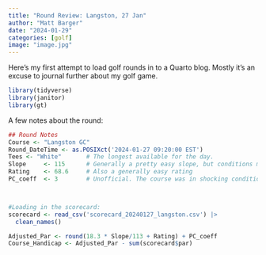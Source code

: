 ```yaml
---
title: "Round Review: Langston, 27 Jan"
author: "Matt Barger"
date: "2024-01-29"
categories: [golf]
image: "image.jpg"
---
```


Here's my first attempt to load golf rounds in to a Quarto blog. Mostly it's an excuse to journal further about my golf game.

```r
library(tidyverse)
library(janitor)
library(gt)
```

A few notes about the round:

```r
## Round Notes
Course <- "Langston GC"
Round_DateTime <- as.POSIXct('2024-01-27 09:20:00 EST')
Tees <- "White"       # The longest available for the day.
Slope     <- 115      # Generally a pretty easy slope, but conditions made it play worse
Rating    <- 68.6     # Also a generally easy rating
PC_coeff  <- 3        # Unofficial. The course was in shocking condition after the snow-melt.



#Loading in the scorecard:
scorecard <- read_csv('scorecard_20240127_langston.csv') |>
  clean_names()

Adjusted_Par <- round(18.3 * Slope/113 + Rating) + PC_coeff
Course_Handicap <- Adjusted_Par - sum(scorecard$par)
```

```r



```